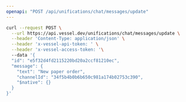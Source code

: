 ```yaml
---
openapi: "POST /api/unifications/chat/messages/update"
---
```


<RequestExample>

```bash Request
curl --request POST \
  --url https://api.vessel.dev/unifications/chat/messages/update \
  --header 'Content-Type: application/json' \
  --header 'x-vessel-api-token: ' \
  --header 'x-vessel-access-token: '\ 
  --data '{
  "id": "e5f32d4fd2115220bd20a2ccf81210ec",
  "message": {
    "text": "New paper order",
    "channelId": "34f5b4b0b6b650c981a174b02753c390",
    "$native": {}
  }
}'
```

</RequestExample>


      